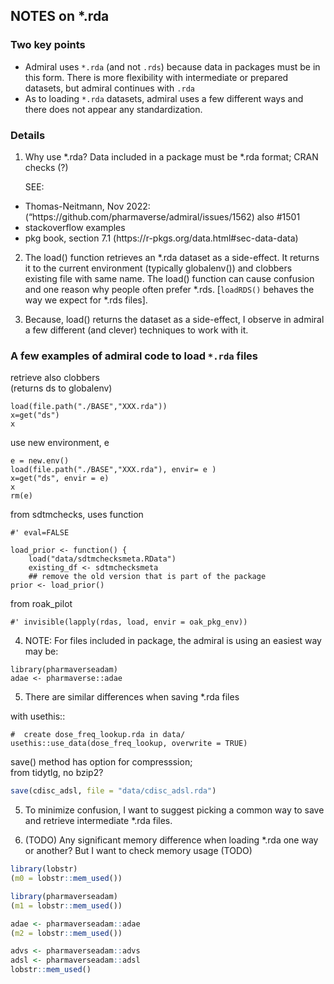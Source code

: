 
## NOTES on \*.rda

### Two key points
- Admiral uses `*.rda` (and not `.rds`) because data in packages must be in this form.  There is more flexibility with intermediate or prepared datasets, but admiral continues with `.rda` 
- As to loading `*.rda` datasets, admiral uses a few different ways and there does not appear any standardization.


### Details

1. Why use \*.rda?
   Data included in a package must be *.rda format; CRAN checks (?) 
   
   SEE:
- Thomas-Neitmann, Nov 2022: ("https://github.com/pharmaverse/admiral/issues/1562)
  also #1501
- stackoverflow examples 
- pkg book, section 7.1 (https://r-pkgs.org/data.html#sec-data-data)

2. The load() function retrieves an \*.rda dataset as a side-effect.  It returns it to the current environment (typically globalenv()) and clobbers existing file with same name.   The load() function can cause confusion and one reason why people often prefer *.rds. [`loadRDS()`  behaves the way we expect for *.rds files].

3.  Because, load() returns the dataset as a side-effect, I observe in admiral a few different (and clever) techniques to work with it.

### A few  examples of admiral code to load `*.rda` files

retrieve  also clobbers \
(returns ds to globalenv) \
```
load(file.path("./BASE","XXX.rda"))
x=get("ds")
x
```

use new environment, e \
```
e = new.env()
load(file.path("./BASE","XXX.rda"), envir= e ) 
x=get("ds", envir = e)
x
rm(e)
```

from sdtmchecks, uses function \
```
#' eval=FALSE

load_prior <- function() {
    load("data/sdtmchecksmeta.RData")
    existing_df <- sdtmchecksmeta
    ## remove the old version that is part of the package
prior <- load_prior()
```

from roak_pilot
```
#' invisible(lapply(rdas, load, envir = oak_pkg_env))
```


4. NOTE:  For files included in package, the admiral is using an easiest way may be:
```
library(pharmaverseadam)
adae <- pharmaverse::adae
```

5. There are similar differences when saving *.rda files


with usethis::
```
#  create dose_freq_lookup.rda in data/
usethis::use_data(dose_freq_lookup, overwrite = TRUE)
```
save() method has option for compresssion;  
from tidytlg,  no bzip2?
```r
save(cdisc_adsl, file = "data/cdisc_adsl.rda")
```

5. To minimize confusion,  I want to suggest picking a common way to save and retrieve intermediate *.rda files.


6. (TODO) Any significant memory difference when loading *.rda one way or another?
But I want to check memory usage (TODO)
```r
library(lobstr)
(m0 = lobstr::mem_used())

library(pharmaverseadam)
(m1 = lobstr::mem_used())

adae <- pharmaverseadam::adae
(m2 = lobstr::mem_used())

advs <- pharmaverseadam::advs
adsl <- pharmaverseadam::adsl
lobstr::mem_used()
```


